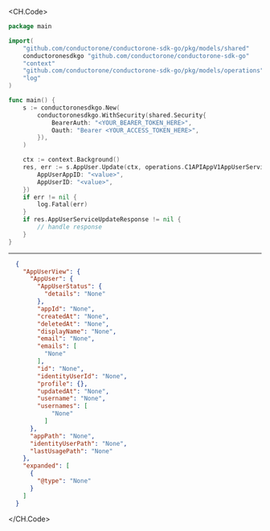 
<CH.Code>
```go Update.go
package main

import(
	"github.com/conductorone/conductorone-sdk-go/pkg/models/shared"
	conductoronesdkgo "github.com/conductorone/conductorone-sdk-go"
	"context"
	"github.com/conductorone/conductorone-sdk-go/pkg/models/operations"
	"log"
)

func main() {
    s := conductoronesdkgo.New(
        conductoronesdkgo.WithSecurity(shared.Security{
            BearerAuth: "<YOUR_BEARER_TOKEN_HERE>",
            Oauth: "Bearer <YOUR_ACCESS_TOKEN_HERE>",
        }),
    )

    ctx := context.Background()
    res, err := s.AppUser.Update(ctx, operations.C1APIAppV1AppUserServiceUpdateRequest{
        AppUserAppID: "<value>",
        AppUserID: "<value>",
    })
    if err != nil {
        log.Fatal(err)
    }
    if res.AppUserServiceUpdateResponse != nil {
        // handle response
    }
}
```
---

```json Example Response
  {
    "AppUserView": {
      "AppUser": {
        "AppUserStatus": {
          "details": "None"
        },
        "appId": "None",
        "createdAt": "None",
        "deletedAt": "None",
        "displayName": "None",
        "email": "None",
        "emails": [
          "None"
        ],
        "id": "None",
        "identityUserId": "None",
        "profile": {},
        "updatedAt": "None",
        "username": "None",
        "usernames": [
            "None"
          ]
      },
      "appPath": "None",
      "identityUserPath": "None",
      "lastUsagePath": "None"
    },
    "expanded": [
      {
        "@type": "None"
      }
    ]
  }
```
</CH.Code>
